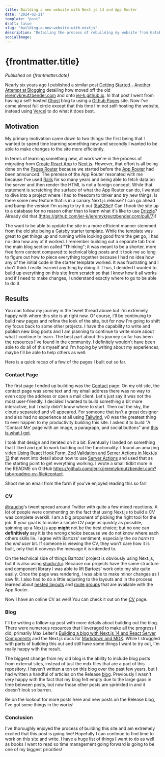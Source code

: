 ```yaml
---
title: Building a new website with Next.js 14 and App Router
date: "2024-02-21"
template: "post"
draft: false
slug: "building-a-new-website-with-nextjs"
description: "Detailing the process of rebuilding my website from Gatsby to Next.js."
socialImage:
---
```


# {frontmatter.title}

_Published on {frontmatter.date}_

Nearly six years ago I published a similar post [Getting Started - Another Attempt at Blogging](https://jeremykreutzbender.com/blog/getting-started)
detailing how moved off the old [jeremykreutzbender.com](https://jeremykreutzbender.com) and onto [jer-k.github.io](https://jer-k.github.io). In
that post I went from having a self-hosted [Ghost](https://ghost.org/) blog to using a [Github Pages](https://pages.github.com/) site. Now I've
come almost full circle except that this time I'm not self-hosting the website, instead using [Vercel](https://vercel.com) to do what it does best.

## Motivation

My primary motivation came down to two things: the first being that I wanted to spend time learning something new and secondly I wanted to be able to
make changes to the site more efficiently.

In terms of learning something new, at work we're in the process of migrating from [Create React App](https://create-react-app.dev/) to [Next.js](https://nextjs.org/).
However, that effort is all being done on the [Pages Router](https://nextjs.org/docs/pages) because we started before the [App Router](https://nextjs.org/docs/app)
had been announced. The premise of the App Router resonated with me because I've used [Rails](https://rubyonrails.org/) for so many years and being able
to fetch data on the server and then render the HTML is not a foreign concept. While that statement is scratching the surface of what the App Router can do,
I wanted to dive into a project where I had to freedom to tinker and try new things. Is there some new feature that is in a canary Next.js release? I can
go ahead and bump the version I'm using to try it out
([8a828e](https://github.com/jer-k/jeremykreutzbender.com/blob/8a828e3c727d53cf1ec4a070492c750061847fe9/package.json#L28))!
Can I hook the site up to a database for no reason other than to learn what it's like to use
[Drizzle](https://orm.drizzle.team/)? Already did that (https://github.com/jer-k/jeremykreutzbender.com/pull/7)!

The want to be able to update the site in a more efficient manner stemmed from the old site being a [Gatsby](https://www.gatsbyjs.com/) starter template. While
the template was great to get things up and running while looking good from the get go, I had no idea how any of it worked. I remember building out
a separate tab from the main blog section called "Thinking"; it was meant to be a shorter, more free form content compared to technical blog posts and
it took me so long to figure out how to piece everything together because I had no idea how any of the initial code in the starter template worked.
It was frustrating and I don't think I really learned anything by doing it. Thus, I decided I wanted to build up everything on this site from scratch
so that I know how it all works and if I need to make changes, I understand exactly where to
go to be able to do it.

## Results

<Tweet id="1700554965000093833" />

You can follow my journey in the tweet thread above but I'm extremely happy with where this site is at right now.
Of course, I'll be continuing to build new pages and refine the look of the site, but for now I'm going to shift my focus back to some other projects.
I have the capability to write and publish new blog posts and I am planning to continue to write more about what I continue to learn.
The best part about this journey so far has been the resources I've found in the community. I definitely wouldn't have been able to do all of this myself
and I'm hoping by writing about my experiences, maybe I'll be able to help others as well.

Here is a quick recap of a few of the pages I built out so far.

### Contact Page

The first page I ended up building was the [Contact](https://jeremykreutzbender.com/contact) page. On my old site, the contact page was some text and my email address
there was no way to even copy the address or open a mail client. Let's just say it was not the most user-friendly. I decided I wanted to build something a bit more
interactive, but I really didn't know where to start. Then out the sky, the clouds separated and [v0](https://v0.dev) appeared. For someone that isn't a great designer
and also had no experience at all using [Tailwind](https://tailwindcss.com/), v0 was the greatest thing to ever happen to my productivity building this site. I asked
it to build "A 'Contact Me' page with an image, a paragraph, and social buttons" and [this is what I got](https://v0.dev/r/YNQiC8utdmQ).

I took that design and iterated on it a bit. Eventually I landed on something that I liked and got to work building out the functionality. I found an amazing video
[Using React Hook Form, Zod Validation and Server Actions in NextJs 13](https://www.youtube.com/watch?v=R_Pj593TH_Q) that went into detail about how to use
[Server Actions](https://nextjs.org/docs/app/building-your-application/data-fetching/server-actions-and-mutations) and used that as the starting point to get everything
working. I wrote a small tidbit more in the README on GitHub https://github.com/jer-k/jeremykreutzbender.com?tab=readme-ov-file#contact.

Shoot me an email from the form if you've enjoyed reading this so far!

### CV

<Tweet id="1739729525112439292" />

[@rauchg](https://twitter.com/rauchg)'s tweet spread around Twitter with quite a few mixed reactions. A lot of people were commenting on the fact that using Next.js
to build a CV was complete overkill. I am a big proponent of picking the right tool for the job. If your goal is to make a
simple CV page as quickly as possible, spinning up a Next.js app **might** not be the best choice; but no one can **definitively**
say it is the wrong choice because we do not know where each others skills lie. I agree with Bartozs' sentiment, especially
the _no harm to the end user_ bit. If someone is viewing the CV, they won't care how it is built, only that it conveys
the message it is intended to.

On the technical side of things Bartozs' project is obviously using Next.js, but it is also using [shadcn/ui](https://ui.shadcn.com/). Because our projects have
the same structure and component library I was able to lift Bartozs' work onto my site quite easily. Once the page was rendering,
I was able to make minor changes as I saw fit. I also had to do a little adjusting to the layouts and in the process learned about
[nested layouts](https://nextjs.org/docs/app/building-your-application/routing/pages-and-layouts#nesting-layouts)
and [route groups](https://nextjs.org/docs/app/building-your-application/routing/route-groups) that are available with
the App Router.

Now I have an online CV as well! You can check it out on the [CV](https://jeremykreutzbender.com/cv) page.

### Blog

I'll be writing a follow-up post with more details about building out the blog. There were numerous resources that I leveraged to
make all the progress I did, primarily Max Leiter's [Building a blog with Next.js 14 and React Server Components](https://maxleiter.com/blog/build-a-blog-with-nextjs-13)
and the Next.js docs for [Markdown and MDX](https://nextjs.org/docs/app/building-your-application/configuring/mdx). While I struggled
with parts of building this out and still have some things I want to try out, I'm really happy with the result.

The biggest change from my old blog is the ability to include blog posts from external sites, instead of just the mdx files that
are a part of this repository. I haven't written a ton on this blog over the past few years, but I had written a handful of articles
on the Release [blog](https://release.com/blog). Previously I wasn't very happy with the fact that my blog felt empty due to the large
gaps in time between posts, but now those other posts are sprinkled in and it doesn't look so barren.

Be on the lookout for more posts here and new posts on the Release blog, I've got some things in the works!

### Conclusion

I've thoroughly enjoyed the process of building this site and am extremely excited that this post is going live! Hopefully I can continue
to find time to work on this site and write. I have a huge list of things I want to do as well as books I want to read so time management
going forward is going to be one of my biggest priorities!
